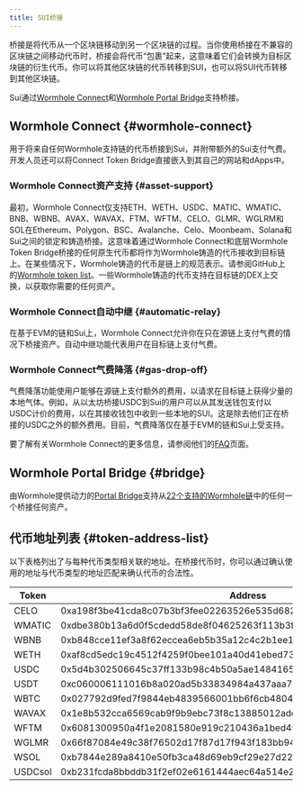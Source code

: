 ```yaml
---
title: SUI桥接
---
```


桥接是将代币从一个区块链移动到另一个区块链的过程。当你使用桥接在不兼容的区块链之间移动代币时，桥接会将代币“包裹”起来，这意味着它们会转换为目标区块链的衍生代币。你可以将其他区块链的代币转移到SUI，也可以将SUI代币转移到其他区块链。

Sui通过[Wormhole Connect](#wormhole-connect)和[Wormhole Portal Bridge](#wormhole-portal-bridge)支持桥接。

## Wormhole Connect {#wormhole-connect}

用于将来自任何Wormhole支持链的代币桥接到Sui，并附带额外的Sui支付气费。开发人员还可以将Connect Token Bridge直接嵌入到其自己的网站和dApps中。

### Wormhole Connect资产支持 {#asset-support}

最初，Wormhole Connect仅支持ETH、WETH、USDC、MATIC、WMATIC、BNB、WBNB、AVAX、WAVAX、FTM、WFTM、CELO、GLMR、WGLRM和SOL在Ethereum、Polygon、BSC、Avalanche、Celo、Moonbeam、Solana和Sui之间的锁定和铸造桥接。这意味着通过Wormhole Connect和底层Wormhole Token Bridge桥接的任何原生代币都将作为Wormhole铸造的代币接收到目标链上。在某些情况下，Wormhole铸造的代币是链上的规范表示。请参阅GitHub上的[Wormhole token list](https://github.com/wormhole-foundation/wormhole-token-list)。一些Wormhole铸造的代币支持在目标链的DEX上交换，以获取你需要的任何资产。

### Wormhole Connect自动中继 {#automatic-relay}

在基于EVM的链和Sui上，Wormhole Connect允许你在只在源链上支付气费的情况下桥接资产。自动中继功能代表用户在目标链上支付气费。

### Wormhole Connect气费降落 {#gas-drop-off}

气费降落功能使用户能够在源链上支付额外的费用，以请求在目标链上获得少量的本地气体。例如，从以太坊桥接USDC到Sui的用户可以从其发送钱包支付以USDC计价的费用，以在其接收钱包中收到一些本地的SUI。这是除去他们正在桥接的USDC之外的额外费用。目前，气费降落仅在基于EVM的链和Sui上受支持。

要了解有关Wormhole Connect的更多信息，请参阅他们的[FAQ](https://docs.wormhole.com/wormhole/faqs)页面。

## Wormhole Portal Bridge {#bridge}

由Wormhole提供动力的[Portal Bridge](https://www.portalbridge.com/sui)支持从[22个支持的Wormhole链](https://www.wormhole.com/network)中的任何一个桥接任何资产。

## 代币地址列表 {#token-address-list}

以下表格列出了与每种代币类型相关联的地址。在桥接代币时，你可以通过确认使用的地址与代币类型的地址匹配来确认代币的合法性。

| Token   | Address                                                            |
| ------- | ------------------------------------------------------------------ |
| CELO    | 0xa198f3be41cda8c07b3bf3fee02263526e535d682499806979a111e88a5a8d0f |
| WMATIC  | 0xdbe380b13a6d0f5cdedd58de8f04625263f113b3f9db32b3e1983f49e2841676 |
| WBNB    | 0xb848cce11ef3a8f62eccea6eb5b35a12c4c2b1ee1af7755d02d7bd6218e8226f |
| WETH    | 0xaf8cd5edc19c4512f4259f0bee101a40d41ebed738ade5874359610ef8eeced5 |
| USDC    | 0x5d4b302506645c37ff133b98c4b50a5ae14841659738d6d733d59d0d217a93bf |
| USDT    | 0xc060006111016b8a020ad5b33834984a437aaa7d3c74c18e09a95d48aceab08c |
| WBTC    | 0x027792d9fed7f9844eb4839566001bb6f6cb4804f66aa2da6fe1ee242d896881 |
| WAVAX   | 0x1e8b532cca6569cab9f9b9ebc73f8c13885012ade714729aa3b450e0339ac766 |
| WFTM    | 0x6081300950a4f1e2081580e919c210436a1bed49080502834950d31ee55a2396 |
| WGLMR   | 0x66f87084e49c38f76502d17f87d17f943f183bb94117561eb573e075fdc5ff75 |
| WSOL    | 0xb7844e289a8410e50fb3ca48d69eb9cf29e27d223ef90353fe1bd8e27ff8f3f8 |
| USDCsol | 0xb231fcda8bbddb31f2ef02e6161444aec64a514e2c89279584ac9806ce9cf037 |
